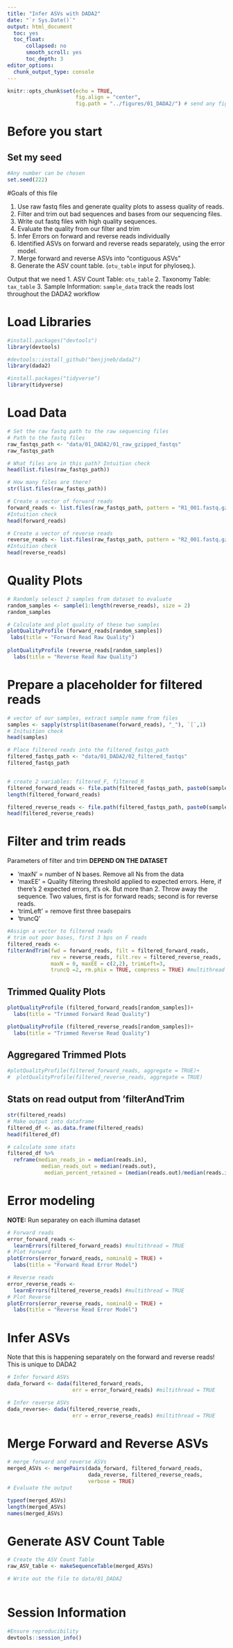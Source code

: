 ```yaml
---
title: "Infer ASVs with DADA2"
date: "`r Sys.Date()`"
output: html_document
  toc: yes
  toc_float:
      collapsed: no
      smooth_scroll: yes
      toc_depth: 3
editor_options: 
  chunk_output_type: console
---
```


```r
knitr::opts_chunk$set(echo = TRUE,
                      fig.align = "center", 
                      fig.path = "../figures/01_DADA2/") # send any figure output to this folder
```


# Before you start

## Set my seed
```r
#Any number can be chosen
set.seed(222)
```

#Goals of this file

1. Use raw fastq files and generate quality plots to assess quality of reads.
2. Filter and trim out bad sequences and bases from our sequencing files.
3. Write out fastq files with high quality sequences.
4. Evaluate the quality from our filter and trim 
5. Infer Errors on forward and reverse reads individually
6. Identified ASVs on forward and reverse reads separately, using the error model.
7. Merge forward and reverse ASVs into "contiguous ASVs"
8. Generate the ASV count table. (`otu_table` input for phyloseq.).


Output that we need
1. ASV Count Table: `otu_table`
2. Taxonomy Table: `tax_table`
3. Sample Information: `sample_data` track the reads lost throughout the DADA2 workflow

# Load Libraries
```r
#install.packages("devtools")
library(devtools)

#devtools::install_github("benjjneb/dada2")
library(dada2)

#install.packages("tidyverse")
library(tidyverse)
```


# Load Data
```r
# Set the raw fastq path to the raw sequencing files
# Path to the fastq files
raw_fastqs_path <- "data/01_DADA2/01_raw_gzipped_fastqs"
raw_fastqs_path

# What files are in this path? Intuition check
head(list.files(raw_fastqs_path))

# How many files are there?
str(list.files(raw_fastqs_path))

# Create a vector of forward reads
forward_reads <- list.files(raw_fastqs_path, pattern = "R1_001.fastq.gz", full.names = TRUE)
#Intuition check
head(forward_reads)

# Create a vector of reverse reads
reverse_reads <- list.files(raw_fastqs_path, pattern = "R2_001.fastq.gz", full.names = TRUE)
#Intuition check
head(reverse_reads)
```

# Quality Plots
```r
# Randomly selesct 2 samples from dataset to evaluate
random_samples <- sample(1:length(reverse_reads), size = 2)
random_samples

# Calculate and plot quality of these two samples
plotQualityProfile (forward_reads[random_samples])
 labs(title = "Forward Read Raw Quality")
 
plotQualityProfile (reverse_reads[random_samples])
  labs(title = "Reverse Read Raw Quality")
```

# Prepare a placeholder for filtered reads
```r
# vector of our samples, extract sample name from files
samples <- sapply(strsplit(basename(forward_reads), "_"), `[`,1)
# Inituition check
head(samples)

# Place filtered reads into the filtered_fastqs_path
filtered_fastqs_path <- "data/01_DADA2/02_filtered_fastqs"
filtered_fastqs_path


# create 2 variables: filtered_F, filtered_R
filtered_forward_reads <- file.path(filtered_fastqs_path, paste0(samples, "_R1_filtered.fastq.gz"))
length(filtered_forward_reads)

filtered_reverse_reads <- file.path(filtered_fastqs_path, paste0(samples, "_R2_filtered.fastq.gz"))
head(filtered_reverse_reads)
```

# Filter and trim reads

Parameters of filter and trim **DEPEND ON THE DATASET**

- 'maxN' = number of N bases. Remove all Ns from the data
- 'maxEE' = Quality filtering threshold applied to expected errors. Here, if there's 2 expected errors, it's ok. But more than 2. Throw away the sequence.
Two values, first is for forward reads; second is for reverse reads.
- 'trimLeft' = remove first three basepairs
- 'truncQ'

```r
#Assign a vector to filtered reads
# trim out poor bases, first 3 bps on F reads
filtered_reads <-
filterAndTrim(fwd = forward_reads, filt = filtered_forward_reads,
              rev = reverse_reads, filt.rev = filtered_reverse_reads,
              maxN = 0, maxEE = c(2,2), trimLeft=3, 
              truncQ =2, rm.phix = TRUE, compress = TRUE) #multithread = TRUE)
```

## Trimmed Quality Plots
```r
plotQualityProfile (filtered_forward_reads[random_samples])+
  labs(title = "Trimmed Forward Read Quality")

plotQualityProfile (filtered_reverse_reads[random_samples])+
  labs(title = "Trimmed Reverse Read Quality")
```

## Aggregared Trimmed Plots
```r
#plotQualityProfile(filtered_forward_reads, aggregate = TRUE)+
#  plotQualityProfile(filtered_reverse_reads, aggregate = TRUE)
```

## Stats on read output from 'filterAndTrim
```r
str(filtered_reads)
# Make output into dataframe
filtered_df <- as.data.frame(filtered_reads)
head(filtered_df)

# calculate some stats
filtered_df %>%
  reframe(median_reads_in = median(reads.in),
           median_reads_out = median(reads.out),
            median_percent_retained = (median(reads.out)/median(reads.in)))
```
        
          
# Error modeling
**NOTE:** Run separatey on each illumina dataset
```r
# Forward reads
error_forward_reads <-
  learnErrors(filtered_forward_reads) #multithread = TRUE
# Plot Forward
plotErrors(error_forward_reads, nominalQ = TRUE) +
  labs(title = "Forward Read Error Model")

# Reverse reads
error_reverse_reads <-
  learnErrors(filtered_reverse_reads) #multithread = TRUE
# Plot Reverse
plotErrors(error_reverse_reads, nominalQ = TRUE) +
  labs(title = "Reverse Read Error Model")

```


# Infer ASVs

Note that this is happening separately on the forward and reverse reads! This is unique to DADA2
```r
# Infer forward ASVs
dada_forward <- dada(filtered_forward_reads, 
                     err = error_forward_reads) #miltithread = TRUE

# Infer reverse ASVs
dada_reverse<- dada(filtered_reverse_reads, 
                     err = error_reverse_reads) #miltithread = TRUE
```


# Merge Forward and Reverse ASVs
```r
# merge forward and reverse ASVs
merged_ASVs <- mergePairs(dada_forward, filtered_forward_reads,
                          dada_reverse, filtered_reverse_reads,
                          verbose = TRUE)
# Evaluate the output

typeof(merged_ASVs)
length(merged_ASVs)
names(merged_ASVs)
```

# Generate ASV Count Table
```r
# Create the ASV Count Table
raw_ASV_table <- makeSequenceTable(merged_ASVs)

# Write out the file to data/01_DADA2



```

# Session Information
```r
#Ensure reproducibility
devtools::session_info()
```
